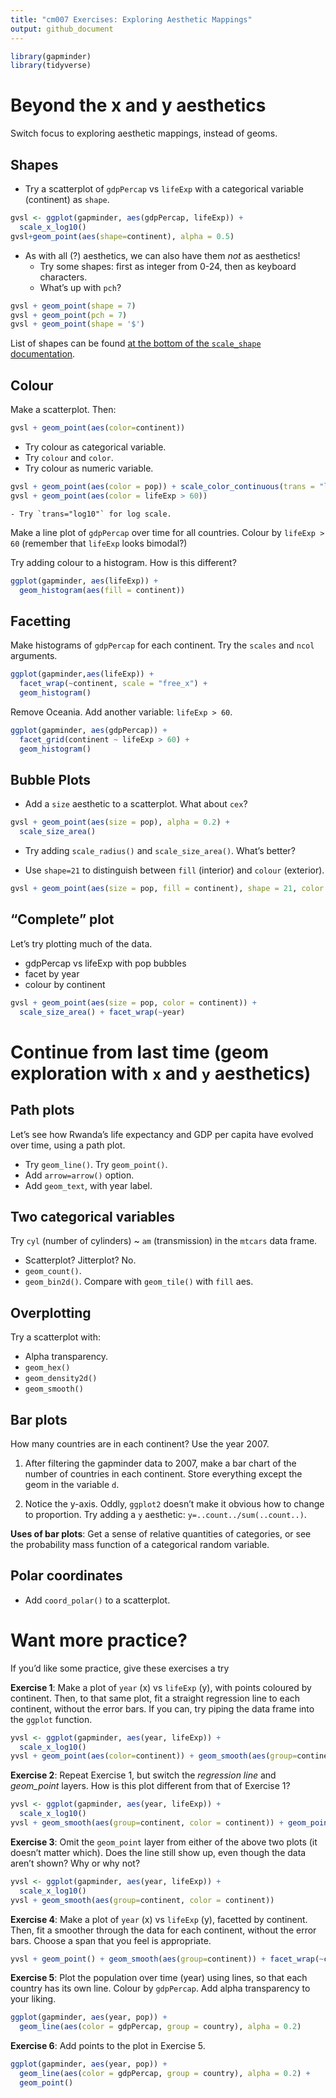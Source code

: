 ```yaml
---
title: "cm007 Exercises: Exploring Aesthetic Mappings"
output: github_document
---
```


```r
library(gapminder)
library(tidyverse)
```


# Beyond the x and y aesthetics

Switch focus to exploring aesthetic mappings, instead of geoms. 

## Shapes

- Try a scatterplot of `gdpPercap` vs `lifeExp` with a categorical variable (continent) as `shape`.


```r
gvsl <- ggplot(gapminder, aes(gdpPercap, lifeExp)) +
  scale_x_log10()
gvsl+geom_point(aes(shape=continent), alpha = 0.5)
```

- As with all (?) aesthetics, we can also have them _not_ as aesthetics!
    - Try some shapes: first as integer from 0-24, then as keyboard characters.
    - What's up with `pch`?
    
```r
gvsl + geom_point(shape = 7)
gvsl + geom_point(pch = 7)
gvsl + geom_point(shape = '$')
```


List of shapes can be found [at the bottom of the `scale_shape` documentation](https://ggplot2.tidyverse.org/reference/scale_shape.html).

## Colour

Make a scatterplot. Then:

```r
gvsl + geom_point(aes(color=continent))
```

- Try colour as categorical variable.
- Try `colour` and `color`. 
- Try colour as numeric variable.

```r
gvsl + geom_point(aes(color = pop)) + scale_color_continuous(trans = "log10")
gvsl + geom_point(aes(color = lifeExp > 60))
```

    - Try `trans="log10"` for log scale.


Make a line plot of `gdpPercap` over time for all countries. Colour by `lifeExp > 60` (remember that `lifeExp` looks bimodal?)


Try adding colour to a histogram. How is this different?

```r
ggplot(gapminder, aes(lifeExp)) + 
  geom_histogram(aes(fill = continent))
```

## Facetting

Make histograms of `gdpPercap` for each continent. Try the `scales` and `ncol` arguments. 
```r
ggplot(gapminder,aes(lifeExp)) +
  facet_wrap(~continent, scale = "free_x") + 
  geom_histogram()
```

Remove Oceania. Add another variable: `lifeExp > 60`. 

```r
ggplot(gapminder, aes(gdpPercap)) +
  facet_grid(continent ~ lifeExp > 60) +
  geom_histogram()

```

## Bubble Plots

- Add a `size` aesthetic to a scatterplot. What about `cex`?

```r
gvsl + geom_point(aes(size = pop), alpha = 0.2) + 
  scale_size_area()
```

- Try adding `scale_radius()` and `scale_size_area()`. What's better?


- Use `shape=21` to distinguish between `fill` (interior) and `colour` (exterior).
```r
gvsl + geom_point(aes(size = pop, fill = continent), shape = 21, color = 'black', alpha = 0.4)
```


## "Complete" plot

Let's try plotting much of the data.

- gdpPercap vs lifeExp with pop bubbles
- facet by year
- colour by continent

```r
gvsl + geom_point(aes(size = pop, color = continent)) +
  scale_size_area() + facet_wrap(~year)
```


# Continue from last time (geom exploration with `x` and `y` aesthetics)

## Path plots

Let's see how Rwanda's life expectancy and GDP per capita have evolved over time, using a path plot.

- Try `geom_line()`. Try `geom_point()`.
- Add `arrow=arrow()` option.
- Add `geom_text`, with year label. 


## Two categorical variables

Try `cyl` (number of cylinders) ~ `am` (transmission) in the `mtcars` data frame.

- Scatterplot? Jitterplot? No.
- `geom_count()`.
- `geom_bin2d()`. Compare with `geom_tile()` with `fill` aes.

## Overplotting

Try a scatterplot with:

- Alpha transparency.
- `geom_hex()`
- `geom_density2d()`
- `geom_smooth()`


## Bar plots

How many countries are in each continent? Use the year 2007.

1. After filtering the gapminder data to 2007, make a bar chart of the number of countries in each continent. Store everything except the geom in the variable `d`.



2. Notice the y-axis. Oddly, `ggplot2` doesn't make it obvious how to change to proportion. Try adding a `y` aesthetic: `y=..count../sum(..count..)`.



__Uses of bar plots__: Get a sense of relative quantities of categories, or see the probability mass function of a categorical random variable.



## Polar coordinates

- Add `coord_polar()` to a scatterplot.


# Want more practice?

If you'd like some practice, give these exercises a try

__Exercise 1__: Make a plot of `year` (x) vs `lifeExp` (y), with points coloured by continent. Then, to that same plot, fit a straight regression line to each continent, without the error bars. If you can, try piping the data frame into the `ggplot` function.

```r
yvsl <- ggplot(gapminder, aes(year, lifeExp)) +
  scale_x_log10()
yvsl + geom_point(aes(color=continent)) + geom_smooth(aes(group=continent, color = continent))
```


__Exercise 2__: Repeat Exercise 1, but switch the _regression line_ and _geom\_point_ layers. How is this plot different from that of Exercise 1?
```r
yvsl <- ggplot(gapminder, aes(year, lifeExp)) +
  scale_x_log10()
yvsl + geom_smooth(aes(group=continent, color = continent)) + geom_point(aes(color=continent)) 
```


__Exercise 3__: Omit the `geom_point` layer from either of the above two plots (it doesn't matter which). Does the line still show up, even though the data aren't shown? Why or why not?
```r
yvsl <- ggplot(gapminder, aes(year, lifeExp)) +
  scale_x_log10()
yvsl + geom_smooth(aes(group=continent, color = continent))
```


__Exercise 4__: Make a plot of `year` (x) vs `lifeExp` (y), facetted by continent. Then, fit a smoother through the data for each continent, without the error bars. Choose a span that you feel is appropriate.

```r
yvsl + geom_point() + geom_smooth(aes(group=continent)) + facet_wrap(~continent)
```

__Exercise 5__: Plot the population over time (year) using lines, so that each country has its own line. Colour by `gdpPercap`. Add alpha transparency to your liking. 

```r
ggplot(gapminder, aes(year, pop)) +
  geom_line(aes(color = gdpPercap, group = country), alpha = 0.2)
```


__Exercise 6__: Add points to the plot in Exercise 5.

```r
ggplot(gapminder, aes(year, pop)) +
  geom_line(aes(color = gdpPercap, group = country), alpha = 0.2) + 
  geom_point()
```

